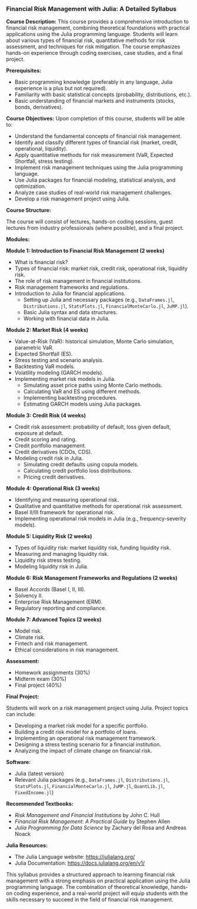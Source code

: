 ### Financial Risk Management with Julia: A Detailed Syllabus

**Course Description:** This course provides a comprehensive introduction to financial risk management, combining theoretical foundations with practical applications using the Julia programming language. Students will learn about various types of financial risk, quantitative methods for risk assessment, and techniques for risk mitigation. The course emphasizes hands-on experience through coding exercises, case studies, and a final project.

**Prerequisites:**

  * Basic programming knowledge (preferably in any language, Julia experience is a plus but not required).
  * Familiarity with basic statistical concepts (probability, distributions, etc.).
  * Basic understanding of financial markets and instruments (stocks, bonds, derivatives).

**Course Objectives:** Upon completion of this course, students will be able to:

  * Understand the fundamental concepts of financial risk management.
  * Identify and classify different types of financial risk (market, credit, operational, liquidity).
  * Apply quantitative methods for risk measurement (VaR, Expected Shortfall, stress testing).
  * Implement risk management techniques using the Julia programming language.
  * Use Julia packages for financial modeling, statistical analysis, and optimization.
  * Analyze case studies of real-world risk management challenges.
  * Develop a risk management project using Julia.

**Course Structure:**

The course will consist of lectures, hands-on coding sessions, guest lectures from industry professionals (where possible), and a final project.

**Modules:**

**Module 1: Introduction to Financial Risk Management (2 weeks)**

  * What is financial risk?
  * Types of financial risk: market risk, credit risk, operational risk, liquidity risk.
  * The role of risk management in financial institutions.
  * Risk management frameworks and regulations.
  * Introduction to Julia for financial applications.
      * Setting up Julia and necessary packages (e.g., `DataFrames.jl`, `Distributions.jl`, `StatsPlots.jl`, `FinancialMonteCarlo.jl`, `JuMP.jl`).
      * Basic Julia syntax and data structures.
      * Working with financial data in Julia.

**Module 2: Market Risk (4 weeks)**

  * Value-at-Risk (VaR): historical simulation, Monte Carlo simulation, parametric VaR.
  * Expected Shortfall (ES).
  * Stress testing and scenario analysis.
  * Backtesting VaR models.
  * Volatility modeling (GARCH models).
  * Implementing market risk models in Julia.
      * Simulating asset price paths using Monte Carlo methods.
      * Calculating VaR and ES using different methods.
      * Implementing backtesting procedures.
      * Estimating GARCH models using Julia packages.

**Module 3: Credit Risk (4 weeks)**

  * Credit risk assessment: probability of default, loss given default, exposure at default.
  * Credit scoring and rating.
  * Credit portfolio management.
  * Credit derivatives (CDOs, CDS).
  * Modeling credit risk in Julia.
      * Simulating credit defaults using copula models.
      * Calculating credit portfolio loss distributions.
      * Pricing credit derivatives.

**Module 4: Operational Risk (3 weeks)**

  * Identifying and measuring operational risk.
  * Qualitative and quantitative methods for operational risk assessment.
  * Basel II/III framework for operational risk.
  * Implementing operational risk models in Julia (e.g., frequency-severity models).

**Module 5: Liquidity Risk (2 weeks)**

  * Types of liquidity risk: market liquidity risk, funding liquidity risk.
  * Measuring and managing liquidity risk.
  * Liquidity risk stress testing.
  * Modeling liquidity risk in Julia.

**Module 6: Risk Management Frameworks and Regulations (2 weeks)**

  * Basel Accords (Basel I, II, III).
  * Solvency II.
  * Enterprise Risk Management (ERM).
  * Regulatory reporting and compliance.

**Module 7: Advanced Topics (2 weeks)**

  * Model risk.
  * Climate risk.
  * Fintech and risk management.
  * Ethical considerations in risk management.

**Assessment:**

  * Homework assignments (30%)
  * Midterm exam (30%)
  * Final project (40%)

**Final Project:**

Students will work on a risk management project using Julia.  Project topics can include:

  * Developing a market risk model for a specific portfolio.
  * Building a credit risk model for a portfolio of loans.
  * Implementing an operational risk management framework.
  * Designing a stress testing scenario for a financial institution.
  * Analyzing the impact of climate change on financial risk.

**Software:**

  * Julia (latest version)
  * Relevant Julia packages (e.g., `DataFrames.jl`, `Distributions.jl`, `StatsPlots.jl`, `FinancialMonteCarlo.jl`, `JuMP.jl`, `QuantLib.jl`, `FixedIncome.jl`)

**Recommended Textbooks:**

  * *Risk Management and Financial Institutions* by John C. Hull
  * *Financial Risk Management: A Practical Guide* by Stephen Allen
  * *Julia Programming for Data Science* by Zachary del Rosa and Andreas Noack

**Julia Resources:**

  * The Julia Language website: [https://julialang.org/](https://www.google.com/url?sa=E&source=gmail&q=https://julialang.org/)
  * Julia Documentation: [https://docs.julialang.org/en/v1/](https://www.google.com/url?sa=E&source=gmail&q=https://docs.julialang.org/en/v1/)

This syllabus provides a structured approach to learning financial risk management with a strong emphasis on practical application using the Julia programming language. The combination of theoretical knowledge, hands-on coding experience, and a real-world project will equip students with the skills necessary to succeed in the field of financial risk management.
